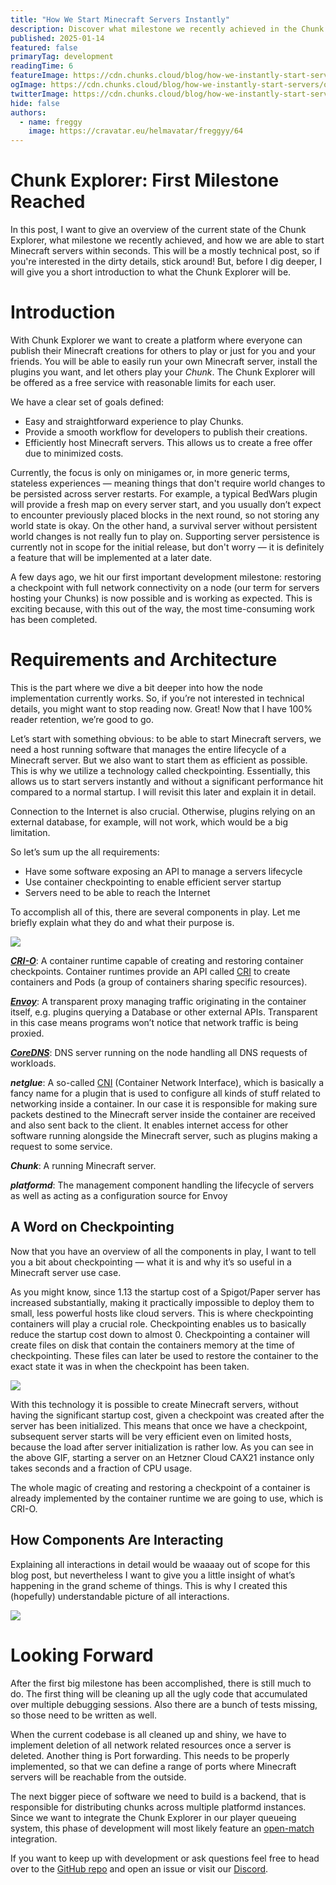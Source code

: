 ```yaml
---
title: "How We Start Minecraft Servers Instantly"
description: Discover what milestone we recently achieved in the Chunk Explorer project and how we are able to efficiently start Minecraft servers.
published: 2025-01-14
featured: false
primaryTag: development
readingTime: 6
featureImage: https://cdn.chunks.cloud/blog/how-we-instantly-start-servers/feature.png
ogImage: https://cdn.chunks.cloud/blog/how-we-instantly-start-servers/og.png
twitterImage: https://cdn.chunks.cloud/blog/how-we-instantly-start-servers/og.png
hide: false
authors:
  - name: freggy
    image: https://cravatar.eu/helmavatar/freggyy/64
---
```


# Chunk Explorer: First Milestone Reached

In this post, I want to give an overview of the current state of the Chunk Explorer, what milestone we recently achieved, and how we are able to start Minecraft servers within seconds. This will be a mostly technical post, so if you're interested in the dirty details, stick around! But, before I dig deeper, I will give you a short introduction to what the Chunk Explorer will be.

# Introduction

With Chunk Explorer we want to create a platform where everyone can publish their Minecraft creations for others to play or just for you and your friends. You will be able to easily run your own Minecraft server, install the plugins you want, and let others play your *Chunk*. The Chunk Explorer will be offered as a free service with reasonable limits for each user.

We have a clear set of goals defined:

- Easy and straightforward experience to play Chunks.
- Provide a smooth workflow for developers to publish their creations.
- Efficiently host Minecraft servers. This allows us to create a free offer due to minimized costs.

Currently, the focus is only on minigames or, in more generic terms, stateless experiences — meaning things that don't require world changes to be persisted across server restarts. For example, a typical BedWars plugin will provide a fresh map on every server start, and you usually don’t expect to encounter previously placed blocks in the next round, so not storing any world state is okay. On the other hand, a survival server without persistent world changes is not really fun to play on. Supporting server persistence is currently not in scope for the initial release, but don't worry — it is definitely a feature that will be implemented at a later date.

A few days ago, we hit our first important development milestone: restoring a checkpoint with full network connectivity on a node (our term for servers hosting your Chunks) is now possible and is working as expected. This is exciting because, with this out of the way, the most time-consuming work has been completed.

# Requirements and Architecture

This is the part where we dive a bit deeper into how the node implementation currently works. So, if you’re not interested in technical details, you might want to stop reading now. Great! Now that I have 100% reader retention, we’re good to go.

Let’s start with something obvious: to be able to start Minecraft servers, we need a host running software that manages the entire lifecycle of a Minecraft server. But we also want to start them as efficient as possible. This is why we utilize a technology called checkpointing. Essentially, this allows us to start servers instantly and without a significant performance hit compared to a normal startup. I will revisit this later and explain it in detail.

Connection to the Internet is also crucial. Otherwise, plugins relying on an external database, for example, will not work, which would be a big limitation.

So let’s sum up the all requirements:

- Have some software exposing an API to manage a servers lifecycle
- Use container checkpointing to enable efficient server startup
- Servers need to be able to reach the Internet

To accomplish all of this, there are several components in play. Let me briefly explain what they do and what their purpose is.

![](https://cdn.chunks.cloud/blog/how-we-instantly-start-servers/content/layers.png)

[**_CRI-O_**](https://cri-o.io/): A container runtime capable of creating and restoring container checkpoints. Container runtimes provide an API called [CRI](https://github.com/kubernetes/cri-api/blob/c75ef5b/pkg/apis/runtime/v1/api.proto) to create containers and Pods (a group of containers sharing specific resources).

[**_Envoy_**](https://www.envoyproxy.io/): A transparent proxy managing traffic originating in the container itself,
e.g. plugins querying a Database or other external APIs. Transparent in this case means programs won’t notice that network traffic is being proxied.

[**_CoreDNS_**](https://coredns.io/): DNS server running on the node handling all DNS requests of workloads.

**_netglue_**: A so-called [CNI](https://www.cni.dev/) (Container Network Interface), which is basically a fancy name for a plugin that is used to configure all kinds of stuff related to networking inside a container. In our case it is responsible for making sure packets destined to the Minecraft server inside the container are received and also sent back to the client. It enables internet access for other software running alongside the Minecraft server, such as plugins making a request to some service.

**_Chunk_**: A running Minecraft server.

**_platformd_**: The management component handling the lifecycle of servers as well as acting as a configuration source for Envoy

## A Word on Checkpointing

Now that you have an overview of all the components in play, I want to tell you a bit about checkpointing — what it is and why it’s so useful in a Minecraft server use case.

As you might know, since 1.13 the startup cost of a Spigot/Paper server has increased substantially, making it practically impossible to deploy them to small, less powerful hosts like cloud servers. This is where checkpointing containers will play a crucial role. Checkpointing enables us to basically reduce the startup cost down to almost 0. Checkpointing a container will create files on disk that contain the containers memory at the time of checkpointing. These files can later be used to restore the container to the exact state it was in when the checkpoint has been taken.

![](https://cdn.chunks.cloud/blog/how-we-instantly-start-servers/content/start-server.gif)

With this technology it is possible to create Minecraft servers, without having the significant startup cost, given a checkpoint was created after the server has been initialized. This means that once we have a checkpoint, subsequent server starts will be very efficient even on limited hosts, because the load after server initialization is rather low. As you can see in the above GIF, starting a server on an Hetzner Cloud CAX21 instance only takes seconds and a fraction of CPU usage.

The whole magic of creating and restoring a checkpoint of a container is already implemented by the container runtime we are going to use, which is CRI-O.

## How Components Are Interacting

Explaining all interactions in detail would be waaaay out of scope for this blog post, but nevertheless I want to give you a little insight of what’s happening in the grand scheme of things. This is why I created this (hopefully) understandable picture of all interactions.

![](https://cdn.chunks.cloud/blog/how-we-instantly-start-servers/content/flow-diagram.png)

# Looking Forward

After the first big milestone has been accomplished, there is still much to do. The first thing will be cleaning up all the ugly code that accumulated over multiple debugging sessions. Also there are a bunch of tests missing, so those need to be written as well.

When the current codebase is all cleaned up and shiny, we have to implement deletion of all network related resources once a server is deleted. Another thing is Port forwarding. This needs to be properly implemented, so that we can define a range of ports where Minecraft servers will be reachable from the outside.

The next bigger piece of software we need to build is a backend, that is responsible for distributing chunks across multiple platformd instances. Since we want to integrate the Chunk Explorer in our player queueing system, this phase of development will most likely feature an [open-match](https://open-match.dev/) integration.

If you want to keep up with development or ask questions feel free to head over to the [GitHub repo](https://github.com/spacechunks/explorer) and open an issue or visit our [Discord](https://discord.chunks.space/).
